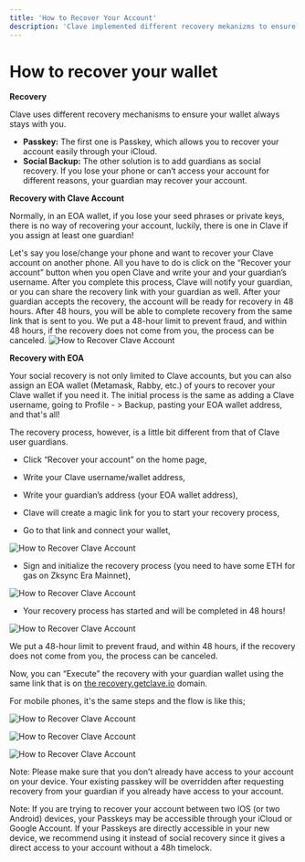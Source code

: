 ```yaml
---
title: 'How to Recover Your Account'
description: 'Clave implemented different recovery mekanizms to ensure that users can access their account anytime, while remaining hardware-level-secure.'
---
```

# How to recover your wallet

**Recovery**

Clave uses different recovery mechanisms to ensure your wallet always stays with you.

- **Passkey:** The first one is Passkey, which allows you to recover your account easily through your iCloud.
- **Social Backup:** The other solution is to add guardians as social recovery. If you lose your phone or can’t access your account for different reasons, your guardian may recover your account.

**Recovery with Clave Account**

Normally, in an EOA wallet, if you lose your seed phrases or private keys, there is no way of recovering your account, luckily, there is one in Clave if you assign at least one guardian!

Let's say you lose/change your phone and want to recover your Clave account on another phone. All you have to do is click on the “Recover your account” button when you open Clave and write your and your guardian’s username. After you complete this process, Clave will notify your guardian, or you can share the recovery link with your guardian as well. After your guardian accepts the recovery, the account will be ready for recovery in 48 hours. After 48 hours, you will be able to complete recovery from the same link that is sent to you. We put a 48-hour limit to prevent fraud, and within 48 hours, if the recovery does not come from you, the process can be canceled.
![How to Recover Clave Account](./images/guardians1.png)

**Recovery with EOA**

Your social recovery is not only limited to Clave accounts, but you can also assign an EOA wallet (Metamask, Rabby, etc.) of yours to recover your Clave wallet if you need it. The initial process is the same as adding a Clave username, going to Profile - > Backup, pasting your EOA wallet address, and that's all!

The recovery process, however, is a little bit different from that of Clave user guardians.

- Click “Recover your account” on the home page,
- Write your Clave username/wallet address,
- Write your guardian’s address (your EOA wallet address),
- Clave will create a magic link for you to start your recovery process,




- Go to that link and connect your wallet,

![How to Recover Clave Account](./images/guardians2.png)

- Sign and initialize the recovery process (you need to have some ETH for gas on Zksync Era Mainnet),

![How to Recover Clave Account](./images/guardians3.png)

- Your recovery process has started and will be completed in 48 hours!

![How to Recover Clave Account](./images/guardians4.png)

We put a 48-hour limit to prevent fraud, and within 48 hours, if the recovery does not come from you, the process can be canceled.

Now, you can “Execute” the recovery with your guardian wallet using the same link that is on [the recovery.getclave.io](http://recovery.getclave.io/) domain.

For mobile phones, it's the same steps and the flow is like this;

![How to Recover Clave Account](./images/guardians5.png)

![How to Recover Clave Account](./images/guardians6.png)

![How to Recover Clave Account](./images/guardians7.png)

Note: Please make sure that you don’t already have access to your account on your device. Your existing passkey will be overridden after requesting recovery from your guardian if you already have access to your account.

Note: If you are trying to recover your account between two IOS (or two Android) devices, your Passkeys may be accessible through your iCloud or Google Account. If your Passkeys are directly accessible in your new device, we recommend using it instead of social recovery since it gives a direct access to your account without a 48h timelock.